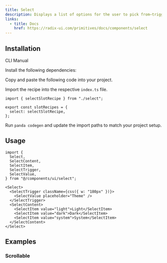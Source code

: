 ```yaml
---
title: Select
description: Displays a list of options for the user to pick from—triggered by a button.
links:
  - title: Docs
    href: https://radix-ui.com/primitives/docs/components/select
---
```


<ComponentPreview name="select-demo" />

## Installation

<InstallationTabs>

<TabsList>
  <TabsTrigger value="cli">CLI</TabsTrigger>
  <TabsTrigger value="manual">Manual</TabsTrigger>
</TabsList>

<TabsContent value="cli">

<PackageRunner command="nore-ui-cli@latest add select" />

</TabsContent>

<TabsContent value="manual">

<Steps>

<Step>Install the following dependencies:</Step>

<PackageInstaller name="@radix-ui/react-select" />

<Step>Copy and paste the following code into your project.</Step>

<ComponentSource name="select.ts" type="slot-recipe" />

<ComponentSource name="select.tsx" type="component" />

<Step>Import the recipe into the respective `index.ts` file.</Step>

```tsx
import { selectSlotRecipe } from "./select";

export const slotRecipes = {
  select: selectSlotRecipe,
};
```

<Step>Run `panda codegen` and update the import paths to match your project setup.</Step>

</Steps>

</TabsContent>

</InstallationTabs>

## Usage

```tsx
import {
  Select,
  SelectContent,
  SelectItem,
  SelectTrigger,
  SelectValue,
} from "@/components/ui/select";
```

```tsx
<Select>
  <SelectTrigger className={css({ w: "180px" })}>
    <SelectValue placeholder="Theme" />
  </SelectTrigger>
  <SelectContent>
    <SelectItem value="light">Light</SelectItem>
    <SelectItem value="dark">Dark</SelectItem>
    <SelectItem value="system">System</SelectItem>
  </SelectContent>
</Select>
```

## Examples

### Scrollable

<ComponentPreview name="select-scrollable" />
